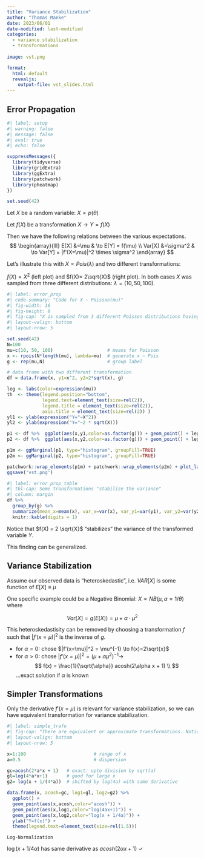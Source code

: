 ```yaml
---
title: "Variance Stabilization"
author: "Thomas Manke"
date: 2023/06/01
date-modified: last-modified
categories: 
  - variance stabilization
  - transformations
  
image: vst.png

format:
  html: default
  revealjs: 
    output-file: vst_slides.html
---
```


## Error Propagation {.smaller}

```r
#| label: setup
#| warning: false
#| message: false
#| eval: true
#| echo: false

suppressMessages({
  library(tidyverse)
  library(gridExtra)
  library(ggExtra)
  library(patchwork)
  library(pheatmap)
})

set.seed(42)
```

Let $X$ be a random variable: $X \propto p(\theta)$

Let $f(X)$ be a transformation $X \to Y = f(X)$

Then we have the following relations between the various expectations. $$
\begin{array}{lll}
E[X]   &=\mu      & \to E[Y] = f(\mu) \\
Var[X] &=\sigma^2 & \to Var[Y] = |f'(X=\mu)|^2 \times \sigma^2
\end{array}
$$

Let's illustrate this with $X \propto Pois(\lambda)$ and two different transformations:

$f(X)=X^2$ (left plot) and $f(X)= 2\sqrt{X}$ (right plot). In both cases $X$ was sampled from three different distributions: $\lambda=(10,50,100)$.

```r
#| label: error_prop
#| code-summary: "Code for X ~ Poisson(mu)"
#| fig-width: 16
#| fig-height: 8
#| fig-cap: "X is sampled from 3 different Poisson distributions having different means (and variances). Two different transformations, Y=f(X), illustrate how mean and variances change under transformation. In the example on the right the variance is stabilised by the transformation."
#| layout-valign: bottom
#| layout-nrow: 5

set.seed(42)
N=100
mu=c(10, 50, 100)                    # means for Poisson
x <- rpois(N*length(mu), lambda=mu)  # generate x ~ Pois
g <- rep(mu,N)                       # group label

# data frame with two different transformation
df = data.frame(x, y1=x^2, y2=2*sqrt(x), g)

leg <- labs(color=expression(mu)) 
th  <- theme(legend.position="bottom", 
             legend.text=element_text(size=rel(2)),
             legend.title = element_text(size=rel(2)),
             axis.title = element_text(size=rel(2)) )
yl1 <- ylab(expression("Y="~X^2))
yl2 <- ylab(expression("Y="~2 * sqrt(X)))

p1 <- df %>%  ggplot(aes(x,y1,color=as.factor(g))) + geom_point() + leg + yl1 + th
p2 <- df %>%  ggplot(aes(x,y2,color=as.factor(g))) + geom_point() + leg + yl2 + th

p1m <- ggMarginal(p1, type="histogram", groupFill=TRUE)
p2m <- ggMarginal(p2, type="histogram", groupFill=TRUE)

patchwork::wrap_elements(p1m) + patchwork::wrap_elements(p2m) + plot_layout(ncol=2)
ggsave('vst.png')
```

```r
#| label: error_prop_table
#| tbl-cap: Some transformations "stabilize the variance"
#| column: margin
df %>% 
  group_by(g) %>% 
  summarize(mean_x=mean(x), var_x=var(x), var_y1=var(y1), var_y2=var(y2)) %>%
  knitr::kable(digits = 1)
```

Notice that $f(X) = 2 \sqrt{X}$ "stabilizes" the variance of the transformed variable $Y$.

This finding can be generalized.

## Variance Stabilization {.smaller}

Assume our observed data is "heteroskedastic", i.e. $VAR[X]$ is some function of $E[X] \equiv \mu$

One specific example could be a Negative Binomial: $X \propto NB(\mu, \alpha=1/\theta)$ where

$$
Var[X] = g(E[X]) = \mu + \alpha \cdot \mu^2
$$

This heteroskedastisity can be removed by choosing a transformation $f$ such that $|f'(x=\mu)|^2$ is the inverse of $g$.

::: incremental
-   for $\alpha = 0$: chose $|f'(x=\mu)|^2 = \mu^{-1} \to f(x)=2\sqrt{x}$
-   for $\alpha > 0$: chose $|f'(x=\mu)|^2 = (\mu + \alpha\mu^2)^{-1} \to$ $$
    f(x) = \frac{1}{\sqrt{\alpha}} acosh(2\alpha x + 1) \\
    $$ ...exact solution if $\alpha$ is known
:::

## Simpler Transformations

Only the derivative $f'(x=\mu)$ is relevant for variance stabilization, so we can have equivalent transformation for variance stabilization.

```r
#| label: simple_trafo
#| fig-cap: "There are equivalent or approximate transformations. Notice that only the derivative is important for the purpose of variance stabilzation"
#| layout-valign: bottom
#| layout-nrow: 5

x=1:100                         # range of x
a=0.5                           # dispersion

gc=acosh(2*a*x + 1)   # exact: upto division by sqrt(a)
gl=log(4*a*x+1)       # good for large x
g2= log(x + 1/(4*a))  # shifted by log(4a) with same derivative

data.frame(x, acosh=gc, log1=gl, log2=g2) %>%
  ggplot() +
  geom_point(aes(x,acosh,color="acosh")) +
  geom_point(aes(x,log1,color="log(4ax+1)")) + 
  geom_point(aes(x,log2,color="log(x + 1/4a)")) + 
  ylab("Y=f(x)") +
  theme(legend.text=element_text(size=rel(1.5)))
```

`Log-Normalization`

$\log(x + 1/4\alpha)$ has same derivative as $acosh(2\alpha x +1)$ ✓
